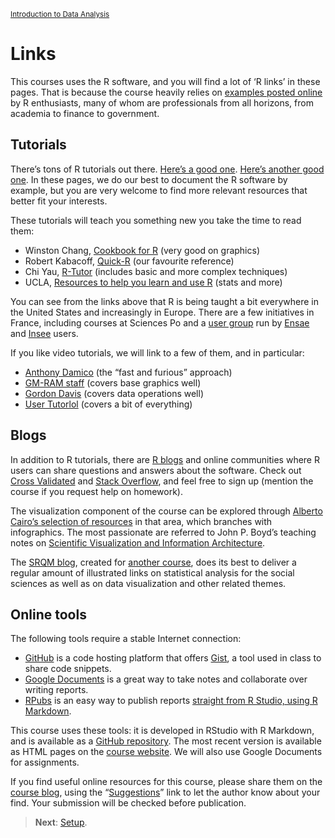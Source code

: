 <style>@import url(style.css);</style>
<small>[Introduction to Data Analysis](index.html)</small>

# Links

This courses uses the R software, and you will find a lot of 'R links' in these pages. That is because the course heavily relies on [examples posted online](http://www.statsblogs.com/) by R enthusiasts, many of whom are professionals from all horizons, from academia to finance to government.

## Tutorials

There's tons of R tutorials out there. [Here's a good one](https://files.nyu.edu/dm141/public/tutdoc/R_intro/html/Introduction%20to%20R.xhtml). [Here's another good one](http://compdiag.molgen.mpg.de/ngfn/docs/2003/jan/R-intro.pdf). In these pages, we do our best to document the R software by example, but you are very welcome to find more relevant resources that better fit your interests.

These tutorials will teach you something new you take the time to read them:

- Winston Chang, [Cookbook for R](http://wiki.stdout.org/rcookbook/) (very good on graphics)
- Robert Kabacoff, [Quick-R](http://www.statmethods.net/) (our favourite reference)
- Chi Yau, [R-Tutor](http://www.r-tutor.com/) (includes basic and more complex techniques)
- UCLA, [Resources to help you learn and use R](http://www.ats.ucla.edu/stat/r/) (stats and more)

You can see from the links above that R is being taught a bit everywhere in the United States and increasingly in Europe. There are a few initiatives in France, including courses at Sciences Po and a [user group](https://fltaur.wordpress.com/) run by [Ensae](http://www.ensae.fr/) and [Insee](http://www.insee.fr/fr/) users.

If you like video tutorials, we will link to a few of them, and in particular:

- [Anthony Damico](http://www.twotorials.com/) (the "fast and furious" approach)
- [GM-RAM staff](http://www.wekaleamstudios.co.uk/supplementary-material/) (covers base graphics well)
- [Gordon Davis](https://www.youtube.com/playlist?list=PL8BE0E317807A9A21) (covers data operations well)
- [User Tutorlol](https://www.youtube.com/playlist?list=PL69A9CCD816A5F3A5) (covers a bit of everything)

## Blogs

In addition to R tutorials, there are [R blogs](http://www.r-bloggers.com/) and online communities where R users can share questions and answers about the software. Check out [Cross Validated](http://stats.stackexchange.com/questions/tagged/r) and [Stack Overflow](http://stackoverflow.com/questions/tagged/r), and feel free to sign up (mention the course if you request help on homework).

The visualization component of the course can be explored through [Alberto Cairo's selection of resources](http://www.thefunctionalart.com/2012/10/recommended-readings-for-infographics.html) in that area, which branches with infographics. The most passionate are referred to John P. Boyd's teaching notes on [Scientific Visualization and Information Architecture](http://www-personal.umich.edu/~jpboyd/ENG503.html).

The [SRQM blog](http://srqm.tumblr.com/), created for [another course](http://f.briatte.org/teaching/quanti/), does its best to deliver a regular amount of illustrated links on statistical analysis for the social sciences as well as on data visualization and other related themes.

## Online tools

The following tools require a stable Internet connection:

- [GitHub](https://github.com/) is a code hosting platform that offers [Gist](https://gist.github.com/), a tool used in class to share code snippets.
- [Google Documents](http://docs.google.com/) is a great way to take notes and collaborate over writing reports.
- [RPubs](http://www.rpubs.com/) is an easy way to publish reports [straight from R Studio, using R Markdown](http://blog.rstudio.org/2012/06/04/announcing-rpubs/).

This course uses these tools: it is developed in RStudio with R Markdown, and is available as a [GitHub repository](https://github.com/briatte/ida). The most recent version is available as HTML pages on the [course website](http://f.briatte.org/teaching/ida/). We will also use Google Documents for assignments.

If you find useful online resources for this course, please share them on the [course blog](http://srqm.tumblr.com/), using the "[Suggestions](http://srqm.tumblr.com/submit)" link to let the author know about your find. Your submission will be checked before publication.

> __Next__: [Setup](10_setup.html).
